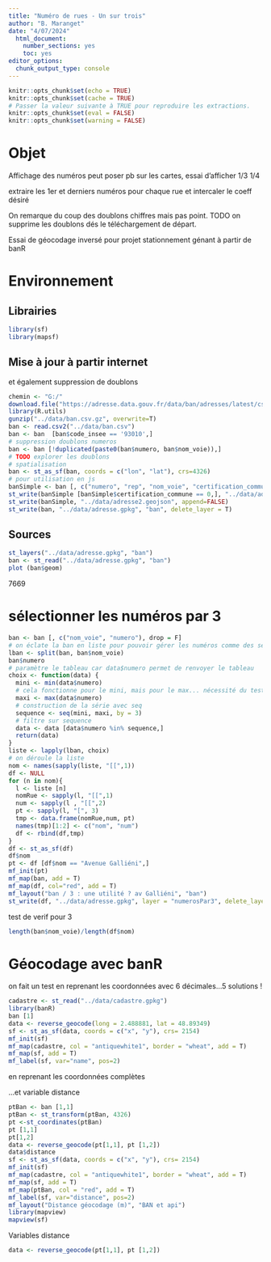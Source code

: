 ```yaml
---
title: "Numéro de rues - Un sur trois"
author: "B. Maranget"
date: "4/07/2024"
  html_document: 
    number_sections: yes
    toc: yes
editor_options: 
  chunk_output_type: console
---
```



```r
knitr::opts_chunk$set(echo = TRUE)
knitr::opts_chunk$set(cache = TRUE)
# Passer la valeur suivante à TRUE pour reproduire les extractions.
knitr::opts_chunk$set(eval = FALSE)
knitr::opts_chunk$set(warning = FALSE)
```


# Objet

Affichage des numéros peut poser pb sur les cartes, essai d'afficher 1/3 1/4

extraire les 1er et derniers numéros pour chaque rue et intercaler le coeff désiré

On remarque du coup des doublons chiffres mais pas point. TODO on supprime les doublons dés le téléchargement de départ.

Essai de géocodage inversé pour projet stationnement génant à partir de banR

# Environnement


## Librairies


```r
library(sf)
library(mapsf)
```


## Mise à jour à partir internet

et également suppression de doublons


```r
chemin <- "G:/"
download.file("https://adresse.data.gouv.fr/data/ban/adresses/latest/csv/adresses-93.csv.gz", "../data/ban.csv.gz")
library(R.utils)
gunzip("../data/ban.csv.gz", overwrite=T)
ban <- read.csv2("../data/ban.csv")
ban <- ban  [ban$code_insee == '93010',]
# suppression doublons numeros
ban <- ban [!duplicated(paste0(ban$numero, ban$nom_voie)),]
# TODO explorer les doublons
# spatialisation
ban <- st_as_sf(ban, coords = c("lon", "lat"), crs=4326)
# pour utilisation en js
banSimple <- ban [, c("numero", "rep", "nom_voie", "certification_commune")]
st_write(banSimple [banSimple$certification_commune == 0,], "../data/adresse1.geojson")
st_write(banSimple, "../data/adresse2.geojson", append=FALSE)
st_write(ban, "../data/adresse.gpkg", "ban", delete_layer = T)
```


## Sources

```r
st_layers("../data/adresse.gpkg", "ban")
ban <- st_read("../data/adresse.gpkg", "ban")
plot (ban$geom)
```

7669

# sélectionner les numéros par 3




```r
ban <- ban [, c("nom_voie", "numero"), drop = F]
# on éclate la ban en liste pour pouvoir gérer les numéros comme des séquences
lban <- split(ban, ban$nom_voie)
ban$numero
# paramètre le tableau car data$numero permet de renvoyer le tableau
choix <- function(data) {
  mini <- min(data$numero)
  # cela fonctionne pour le mini, mais pour le max... nécessité du test
  maxi <- max(data$numero)
  # construction de la série avec seq
  sequence <- seq(mini, maxi, by = 3)
  # filtre sur sequence
  data <- data [data$numero %in% sequence,]
  return(data)
}
liste <- lapply(lban, choix)
# on déroule la liste
nom <- names(sapply(liste, "[[",1))
df <- NULL
for (n in nom){
  l <- liste [n]
  nomRue <- sapply(l, "[[",1)
  num <- sapply(l , "[[",2)
  pt <- sapply(l, "[", 3)
  tmp <- data.frame(nomRue,num, pt)
  names(tmp)[1:2] <- c("nom", "num")
  df <- rbind(df,tmp)
}
df <- st_as_sf(df)
df$nom
pt <- df [df$nom == "Avenue Galliéni",]
mf_init(pt)
mf_map(ban, add = T)
mf_map(df, col="red", add = T)
mf_layout("ban / 3 : une utilité ? av Galliéni", "ban")
st_write(df, "../data/adresse.gpkg", layer = "numerosPar3", delete_layer = T)
```

test de verif pour 3

```r
length(ban$nom_voie)/length(df$nom)
```


# Géocodage avec banR

on fait un test en reprenant les coordonnées avec 6 décimales...5 solutions !

```r
cadastre <- st_read("../data/cadastre.gpkg")
library(banR)
ban [1]
data <- reverse_geocode(long = 2.488881, lat = 48.89349)
sf <- st_as_sf(data, coords = c("x", "y"), crs= 2154)
mf_init(sf)
mf_map(cadastre, col = "antiquewhite1", border = "wheat", add = T)
mf_map(sf, add = T)
mf_label(sf, var="name", pos=2)
```

en reprenant les coordonnées complètes

...et variable distance

```r
ptBan <- ban [1,1]
ptBan <- st_transform(ptBan, 4326)
pt <-st_coordinates(ptBan)
pt [1,1]
pt[1,2]
data <- reverse_geocode(pt[1,1], pt [1,2])
data$distance
sf <- st_as_sf(data, coords = c("x", "y"), crs= 2154)
mf_init(sf)
mf_map(cadastre, col = "antiquewhite1", border = "wheat", add = T)
mf_map(sf, add = T)
mf_map(ptBan, col = "red", add = T)
mf_label(sf, var="distance", pos=2)
mf_layout("Distance géocodage (m)", "BAN et api")
library(mapview)
mapview(sf)
```

Variables distance

```r
data <- reverse_geocode(pt[1,1], pt [1,2])
```


